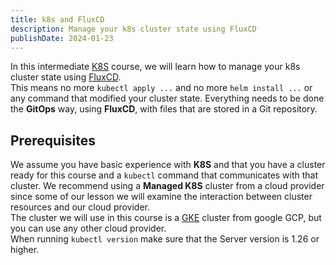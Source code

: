 ```yaml
---
title: k8s and FluxCD
description: Manage your k8s cluster state using FluxCD
publishDate: 2024-01-23
---
```


In this intermediate [K8S](https://kubernetes.io/) course, we will learn how to manage your k8s cluster state using [FluxCD](https://fluxcd.io/).\
This means no more `kubectl apply ...` and no more `helm install ...` or any command that modified your cluster state.
Everything needs to be done the **GitOps** way, using **FluxCD**, with files that are stored in a Git repository.  

## Prerequisites

We assume you have basic experience with **K8S** and that you have a cluster ready for this course and a `kubectl` command that communicates with that cluster. We recommend using a **Managed K8S** cluster from a cloud provider since some of our lesson we will examine the interaction between cluster resources and our cloud provider.\
The cluster we will use in this course is a [GKE](https://cloud.google.com/kubernetes-engine) cluster from google GCP, but you can use any other cloud provider.\
When running `kubectl version` make sure that the Server version is 1.26 or higher.
